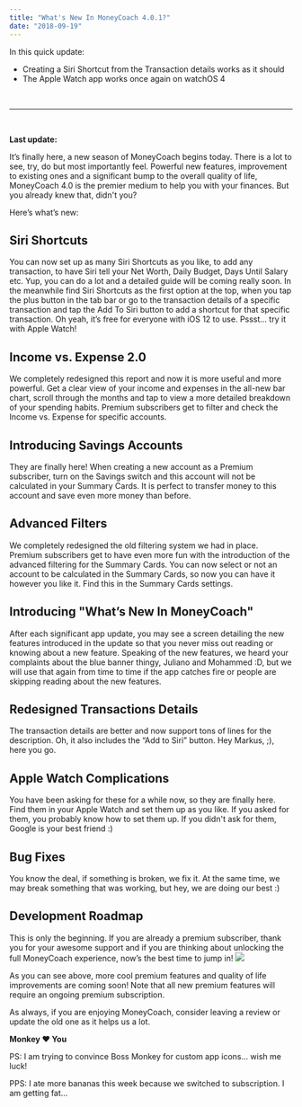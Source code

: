 ```yaml
---
title: "What's New In MoneyCoach 4.0.1?"
date: "2018-09-19"
---
```


In this quick update:

- Creating a Siri Shortcut from the Transaction details works as it should
- The Apple Watch app works once again on watchOS 4

 

* * *

 

**Last update:**

It’s finally here, a new season of MoneyCoach begins today. There is a lot to see, try, do but most importantly feel. Powerful new features, improvement to existing ones and a significant bump to the overall quality of life, MoneyCoach 4.0 is the premier medium to help you with your finances. But you already knew that, didn't you?

Here’s what’s new:

## **Siri Shortcuts**

You can now set up as many Siri Shortcuts as you like, to add any transaction, to have Siri tell your Net Worth, Daily Budget, Days Until Salary etc. Yup, you can do a lot and a detailed guide will be coming really soon. In the meanwhile find Siri Shortcuts as the first option at the top, when you tap the plus button in the tab bar or go to the transaction details of a specific transaction and tap the Add To Siri button to add a shortcut for that specific transaction. Oh yeah, it’s free for everyone with iOS 12 to use. Pssst… try it with Apple Watch!

## **Income vs. Expense 2.0**

We completely redesigned this report and now it is more useful and more powerful. Get a clear view of your income and expenses in the all-new bar chart, scroll through the months and tap to view a more detailed breakdown of your spending habits. Premium subscribers get to filter and check the Income vs. Expense for specific accounts.

## **Introducing Savings Accounts**

They are finally here! When creating a new account as a Premium subscriber, turn on the Savings switch and this account will not be calculated in your Summary Cards. It is perfect to transfer money to this account and save even more money than before.

## **Advanced Filters**

We completely redesigned the old filtering system we had in place. Premium subscribers get to have even more fun with the introduction of the advanced filtering for the Summary Cards. You can now select or not an account to be calculated in the Summary Cards, so now you can have it however you like it. Find this in the Summary Cards settings.

## **Introducing "What’s New In MoneyCoach"**

After each significant app update, you may see a screen detailing the new features introduced in the update so that you never miss out reading or knowing about a new feature. Speaking of the new features, we heard your complaints about the blue banner thingy, Juliano and Mohammed :D, but we will use that again from time to time if the app catches fire or people are skipping reading about the new features.

## **Redesigned Transactions Details**

The transaction details are better and now support tons of lines for the description. Oh, it also includes the “Add to Siri” button. Hey Markus, ;), here you go.

## **Apple Watch Complications**

You have been asking for these for a while now, so they are finally here. Find them in your Apple Watch and set them up as you like. If you asked for them, you probably know how to set them up. If you didn't ask for them, Google is your best friend :)

## **Bug Fixes**

You know the deal, if something is broken, we fix it. At the same time, we may break something that was working, but hey, we are doing our best :)

## **Development Roadmap**

This is only the beginning. If you are already a premium subscriber, thank you for your awesome support and if you are thinking about unlocking the full MoneyCoach experience, now’s the best time to jump in! [![](images/Roadmap-September-1024x379.png)](https://moneycoach-app.com/wp-content/uploads/2018/09/Roadmap-September.png)

As you can see above, more cool premium features and quality of life improvements are coming soon! Note that all new premium features will require an ongoing premium subscription.

As always, if you are enjoying MoneyCoach, consider leaving a review or update the old one as it helps us a lot.

**Monkey ❤️ You**

PS: I am trying to convince Boss Monkey for custom app icons… wish me luck!

PPS: I ate more bananas this week because we switched to subscription. I am getting fat…
